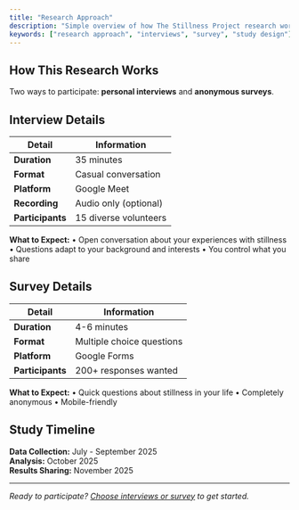 ```yaml
---
title: "Research Approach"
description: "Simple overview of how The Stillness Project research works - interviews and surveys."
keywords: ["research approach", "interviews", "survey", "study design"]
---
```


## How This Research Works

Two ways to participate: **personal interviews** and **anonymous surveys**.

## Interview Details

| Detail | Information |
|--------|-------------|
| **Duration** | 35 minutes |
| **Format** | Casual conversation |
| **Platform** | Google Meet |
| **Recording** | Audio only (optional) |
| **Participants** | 15 diverse volunteers |

**What to Expect:**
• Open conversation about your experiences with stillness
• Questions adapt to your background and interests
• You control what you share

## Survey Details

| Detail | Information |
|--------|-------------|
| **Duration** | 4-6 minutes |
| **Format** | Multiple choice questions |
| **Platform** | Google Forms |
| **Participants** | 200+ responses wanted |

**What to Expect:**
• Quick questions about stillness in your life
• Completely anonymous
• Mobile-friendly

## Study Timeline

**Data Collection:** July - September 2025  
**Analysis:** October 2025  
**Results Sharing:** November 2025

---

*Ready to participate? [Choose interviews or survey](/participation) to get started.*
